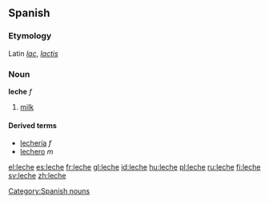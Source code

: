 {{see|lèche}}
==Spanish==

===Etymology===
Latin ''[[lac]]'', ''[[lactis]]''

===Noun===
'''leche''' ''f''

# [[milk]]

====Derived terms====
*[[lechería]] ''f''
*[[lechero]] ''m''

[[Category:Spanish nouns]]

[[el:leche]]
[[es:leche]]
[[fr:leche]]
[[gl:leche]]
[[id:leche]]
[[hu:leche]]
[[pl:leche]]
[[ru:leche]]
[[fi:leche]]
[[sv:leche]]
[[zh:leche]]